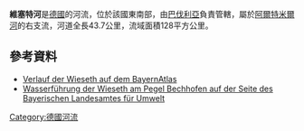 {{Coord|49.170326936417624|N|10.648798942565918|E|display=title}}

'''維塞特河'''是[[德國|德國]]的河流，位於該國東南部，由[[巴伐利亞|巴伐利亞]]負責管轄，屬於[[阿爾特米爾河|阿爾特米爾河]]的右支流，河道全長43.7公里，流域面積128平方公里。

==參考資料==
* [http://geoportal.bayern.de/bayernatlas/default?lon=4389880.0&lat=5451692.0&zoom=8&base=951 Verlauf der Wieseth auf dem BayernAtlas]
* [http://www.nid.bayern.de/abfluss/stationen/diagramm/index.php?pgnr=13424901&gknr=1&wert=&thema= Wasserführung der Wieseth am Pegel Bechhofen auf der Seite des Bayerischen Landesamtes für Umwelt]

{{Germany-geo-stub}}
[[Category:德國河流|Category:德國河流]]